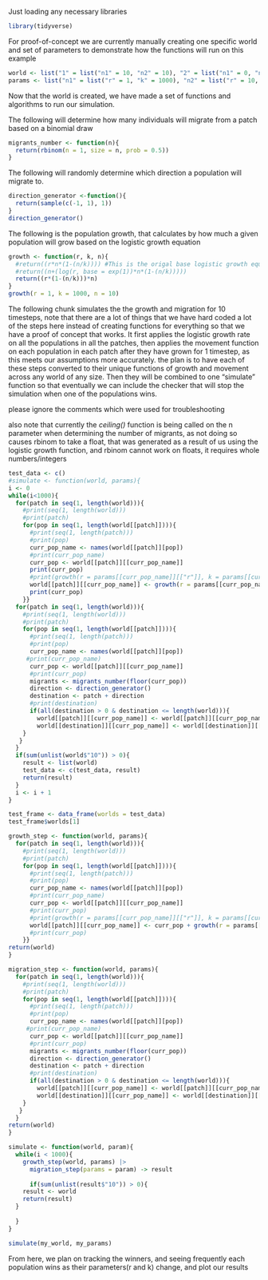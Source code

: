

Just loading any necessary libraries

```r
library(tidyverse)

```

For proof-of-concept we are currently manually creating one specific world and set of parameters to demonstrate how the functions will run on this example
```r
world <- list("1" = list("n1" = 10, "n2" = 10), "2" = list("n1" = 0, "n2" = 0), "3" =  list("n1" = 0, "n2" = 0),"4" = list("n1" = 0, "n2" = 0), "5" = list("n1" = 0, "n2" = 0), "6" = list("n1" = 0, "n2" = 0), "7" = list("n1" = 0, "n2" = 0), "8" = list("n1" = 0, "n2" = 0), "9" = list("n1" = 0, "n2" = 0), "10" = list("n1" = 0, "n2" = 0))
params <- list("n1" = list("r" = 1, "k" = 1000), "n2" = list("r" = 10, "k" = 100))
```
Now that the world is created, we have made a set of functions and algorithms to run our simulation.


The following will determine how many individuals will migrate from a patch based on a binomial draw
```r
migrants_number <- function(n){
  return(rbinom(n = 1, size = n, prob = 0.5))
}
```

The following will randomly determine which direction a population will migrate to.
```r
direction_generator <-function(){
  return(sample(c(-1, 1), 1))
}
direction_generator()

```

The following is the population growth, that calculates by how much a given population will grow based on the logistic growth equation 
```r
growth <- function(r, k, n){
  #return((r*n*(1-(n/k)))) #This is the origal base logistic growth equation
  #return((n+(log(r, base = exp(1))*n*(1-(n/k)))))
  return((r*(1-(n/k)))*n)
}
growth(r = 1, k = 1000, n = 10)
```

The following chunk simulates the the growth and migration for 10 timesteps, note that there are a lot of things that we have hard coded a lot of the steps here instead of creating functions for everything so that we have a proof of concept that works. It first applies the logistic growth rate on all the populations in all the patches, then applies the movement function on each population in each patch after they have grown for 1 timestep, as this meets our assumptions more accurately.
the plan is to have each of these steps converted to their unique functions of growth and movement across any world of any size. Then they will be combined to one "simulate" function so that eventually we can include the checker that will stop the simulation when one of the populations wins. 

please ignore the comments which were used for troubleshooting

also note that currently the _ceiling()_ function is being called on the n parameter when determining the number of migrants, as not doing so causes rbinom to take a float, that was generated as a result of us using the logistic growth function, and rbinom cannot work on floats, it requires whole numbers/integers
```r
test_data <- c()
#simulate <- function(world, params){
i <- 0
while(i<1000){
  for(patch in seq(1, length(world))){
    #print(seq(1, length(world)))
    #print(patch)
    for(pop in seq(1, length(world[[patch]]))){
      #print(seq(1, length(patch)))
      #print(pop)
      curr_pop_name <- names(world[[patch]][pop])
      #print(curr_pop_name)
      curr_pop <- world[[patch]][[curr_pop_name]]
      print(curr_pop)
      #print(growth(r = params[[curr_pop_name]][["r"]], k = params[[curr_pop_name]][["k"]], n = curr_pop))
      world[[patch]][[curr_pop_name]] <- growth(r = params[[curr_pop_name]][["r"]], k = params[[curr_pop_name]][["k"]], n = curr_pop) -> curr_pop
      print(curr_pop)
    }}
  for(patch in seq(1, length(world))){
    #print(seq(1, length(world)))
    #print(patch)
    for(pop in seq(1, length(world[[patch]]))){
      #print(seq(1, length(patch)))
      #print(pop)
      curr_pop_name <- names(world[[patch]][pop])
     #print(curr_pop_name)
      curr_pop <- world[[patch]][[curr_pop_name]]
      #print(curr_pop)
      migrants <- migrants_number(floor(curr_pop))
      direction <- direction_generator()
      destination <- patch + direction
      #print(destination)
      if(all(destination > 0 & destination <= length(world))){
        world[[patch]][[curr_pop_name]] <- world[[patch]][[curr_pop_name]] - migrants
        world[[destination]][[curr_pop_name]] <- world[[destination]][[curr_pop_name]] + migrants
    }
   }
  }
  if(sum(unlist(world$"10")) > 0){
    result <- list(world)
    test_data <- c(test_data, result)
    return(result)    
  }
  i <- i + 1
}

test_frame <- data_frame(worlds = test_data)
test_frame$worlds[1]
```


```r
growth_step <- function(world, params){
  for(patch in seq(1, length(world))){
    #print(seq(1, length(world)))
    #print(patch)
    for(pop in seq(1, length(world[[patch]]))){
      #print(seq(1, length(patch)))
      #print(pop)
      curr_pop_name <- names(world[[patch]][pop])
      #print(curr_pop_name)
      curr_pop <- world[[patch]][[curr_pop_name]]
      #print(curr_pop)
      #print(growth(r = params[[curr_pop_name]][["r"]], k = params[[curr_pop_name]][["k"]], n = curr_pop))
      world[[patch]][[curr_pop_name]] <- curr_pop + growth(r = params[[curr_pop_name]][["r"]], k = params[[curr_pop_name]][["k"]], n = curr_pop) -> curr_pop
      #print(curr_pop)
    }}
return(world)
}
```

```r
migration_step <- function(world, params){
  for(patch in seq(1, length(world))){
    #print(seq(1, length(world)))
    #print(patch)
    for(pop in seq(1, length(world[[patch]]))){
      #print(seq(1, length(patch)))
      #print(pop)
      curr_pop_name <- names(world[[patch]][pop])
     #print(curr_pop_name)
      curr_pop <- world[[patch]][[curr_pop_name]]
      #print(curr_pop)
      migrants <- migrants_number(floor(curr_pop))
      direction <- direction_generator()
      destination <- patch + direction
      #print(destination)
      if(all(destination > 0 & destination <= length(world))){
        world[[patch]][[curr_pop_name]] <- world[[patch]][[curr_pop_name]] - migrants
        world[[destination]][[curr_pop_name]] <- world[[destination]][[curr_pop_name]] + migrants
    }
   }
  }
return(world)
}
```

```r
simulate <- function(world, param){
  while(i < 1000){
    growth_step(world, params) |>
      migration_step(params = param) -> result
    
      if(sum(unlist(result$"10")) > 0){
    result <- world
    return(result)    
  }
    
  }
}

```

```r
simulate(my_world, my_params)
```



From here, we plan on tracking the winners, and seeing frequently each population wins as their parameters(r and k) change, and plot our results
